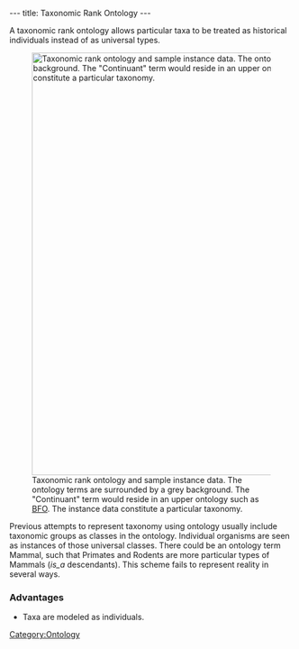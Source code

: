 ---
title: Taxonomic Rank Ontology
---

A taxonomic rank ontology allows particular taxa to be treated as historical individuals instead of as universal types.

[[Image:TaxonomicRankDiagram.png|750px|thumb|Taxonomic rank ontology and sample instance data.  The ontology terms are surrounded by a grey background.  The "Continuant" term would reside in an upper ontology such as [http://www.ifomis.org/bfo BFO].  The instance data constitute a particular taxonomy.]]

Previous attempts to represent taxonomy using ontology usually include taxonomic groups as classes in the ontology.  Individual organisms are seen as instances of those universal classes.  There could be an ontology term Mammal, such that Primates and Rodents are more particular types of Mammals (''is_a'' descendants).  This scheme fails to represent reality in several ways.

===Advantages===
* Taxa are modeled as individuals.

[[Category:Ontology]]
